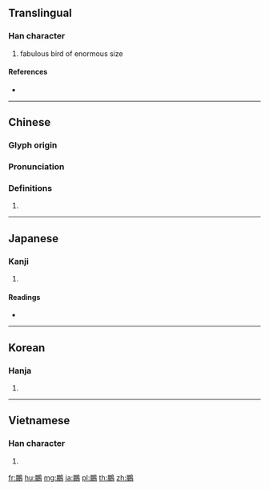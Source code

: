 {{character info/new}}
{{also|鹏}}
==Translingual==

===Han character===
{{Han char|rn=196|rad=鳥|as=08|sn=19|four=77227|canj=BBHF}}

# fabulous bird of enormous size

====References====
* {{Han ref|kx=1492.050|dkj=47005|dj=2022.130|hdz=74641.150|uh=9D6C|ud=40300|bh=C450|bd=50256}}

----

==Chinese==
{{zh-forms|s=鹏}}

===Glyph origin===
{{Han etym}}

===Pronunciation===
{{zh-pron
|m=péng
|c=paang4
|h=pfs=
|md=
|mn=qz,xm,zz:phêng/tw:pêng/qz:phn̂g
|w=
|mc=y
|oc=y
|cat=
}}

===Definitions===
{{zh-hanzi}}

# {{rfdef|lang=zh}}

----

==Japanese==

===Kanji===
{{ja-kanji|grade=|rs=鳥08}}

# {{defn|lang=ja|sort=鳥08}}

====Readings====
* {{ja-readings|on=[[ほう]] (hō)|kun=[[おおとり]] (ootori)}}

----

==Korean==

===Hanja===
{{ko-hanja|hangeul=붕|eumhun=대붕|rv=bung|mr=pung|y=pung}}

# {{defn|lang=ko|sort=鳥08}}

----

==Vietnamese==

===Han character===
{{vi-hantu|[[bằng]]|rs=鳥08}}

# {{defn|lang=vi|sort=鳥08}}

[[fr:鵬]]
[[hu:鵬]]
[[mg:鵬]]
[[ja:鵬]]
[[pl:鵬]]
[[th:鵬]]
[[zh:鵬]]